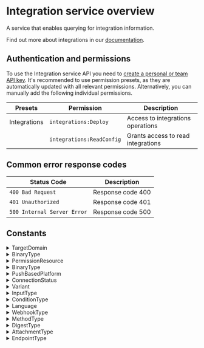 # Integration service overview

A service that enables querying for integration information.

Find out more about integrations in our [documentation](https://coralogix.com/docs/integrations/getting-started/).

## Authentication and permissions

To use the Integration service API you need to [create a personal or team API key](https://coralogix.com/docs/user-guides/account-management/api-keys/api-keys/). It's recommended to use permission presets, as they are automatically updated with all relevant permissions. Alternatively, you can manually add the following individual permissions.

| Presets | Permission            | Description                                      |
|---------|-----------------------|--------------------------------------------------|
| Integrations | `integrations:Deploy` | Access to integrations operations |
|  | `integrations:ReadConfig` | Grants access to read integrations |

## Common error response codes

| Status Code | Description                           |
|-------------|---------------------------------------|
| `400 Bad Request` | Response code 400 |
| `401 Unauthorized` | Response code 401 |
| `500 Internal Server Error` | Response code 500 |

## Constants

<details>
  <summary>TargetDomain</summary>

  | Value |
|-------|
| `ACTION` |
| `ALERT` |
| `ENRICHMENT` |
| `GRAFANA_DASHBOARD` |
| `KIBANA_DASHBOARD` |
| `PARSING_RULE` |
| `SAVED_VIEW` |
| `CX_CUSTOM_DASHBOARD` |
| `METRICS_RULE_GROUP` |
| `EVENTS_TO_METRICS` |
| `ALERT_V3` |
</details>
<details>
  <summary>BinaryType</summary>

  | Value |
|-------|
| `PREVIEW_IMAGE` |
| `KIBANA_DASHBOARD_DEFINITION` |
| `GRAFANA_DASHBOARD_DEFINITION` |
| `ENRICHMENT_CSV` |
| `CX_CUSTOM_DASHBOARD_DEFINITION` |
</details>
<details>
  <summary>PermissionResource</summary>

  | Value |
|-------|
| `UNKNOWN` |
| `ACTION` |
| `ALERT` |
| `CUSTOM_ENRICHMENT` |
| `GEO_ENRICHMENT` |
| `SECURITY_ENRICHMENT` |
| `RESOURCE_CLOUD_METADATA_ENRICHMENT` |
| `GRAFANA_DASHBOARD` |
| `KIBANA_DASHBOARD` |
| `PARSING_RULE` |
| `SAVED_VIEW` |
| `CX_CUSTOM_DASHBOARD` |
| `METRICS_RULE_GROUP` |
| `SPAN_EVENTS_TO_METRICS` |
| `LOGS_EVENTS_TO_METRICS` |
</details>
<details>
  <summary>BinaryType</summary>

  | Value |
|-------|
| `KIBANA_INDEX_PATTERN` |
</details>
<details>
  <summary>PushBasedPlatform</summary>

  | Value |
|-------|
| `UNDEFINED` |
| `PLATFORM_BITBUCKET` |
| `PLATFORM_GITHUB` |
| `PLATFORM_GITLAB` |
| `PLATFORM_AWS_SNS` |
| `PLATFORM_OPSGENIE` |
| `PLATFORM_PAGERDUTY` |
| `PLATFORM_PROMETHEUS` |
| `PLATFORM_SLACK` |
| `PLATFORM_INTERCOM` |
</details>
<details>
  <summary>ConnectionStatus</summary>

  | Value |
|-------|
| `PENDING` |
| `ACTIVE` |
| `FAILING` |
| `STATUS_UNKNOWN` |
</details>
<details>
  <summary>Variant</summary>

  | Value |
|-------|
| `DEFAULT` |
| `GCP` |
| `OAUTH` |
| `CUSTOM` |
</details>
<details>
  <summary>InputType</summary>

  | Value |
|-------|
| `API_KEY` |
| `TEXT` |
| `LIST_TEXT` |
| `MULTIPLE_SELECTION` |
| `BOOLEAN` |
| `SELECT` |
| `JSON` |
| `NUMBER` |
| `SENSITIVE_DATA` |
| `JSON_OBJECT_ARRAY` |
</details>
<details>
  <summary>ConditionType</summary>

  | Value |
|-------|
| `UNKNOWN` |
| `OR` |
| `AND` |
</details>
<details>
  <summary>Language</summary>

  | Value |
|-------|
| `UNKNOWN` |
| `BASH` |
| `JAVASCRIPT` |
</details>
<details>
  <summary>WebhookType</summary>

  | Value |
|-------|
| `UNKNOWN` |
| `GENERIC` |
| `SLACK` |
| `PAGERDUTY` |
| `SEND_LOG` |
| `EMAIL_GROUP` |
| `MICROSOFT_TEAMS` |
| `JIRA` |
| `OPSGENIE` |
| `DEMISTO` |
| `AWS_EVENT_BRIDGE` |
| `IBM_EVENT_NOTIFICATIONS` |
| `MS_TEAMS_WORKFLOW` |
</details>
<details>
  <summary>MethodType</summary>

  | Value |
|-------|
| `UNKNOWN` |
| `GET` |
| `POST` |
| `PUT` |
</details>
<details>
  <summary>DigestType</summary>

  | Value |
|-------|
| `UNKNOWN` |
| `ERROR_AND_CRITICAL_LOGS` |
| `FLOW_ANOMALIES` |
| `SPIKE_ANOMALIES` |
| `DATA_USAGE` |
</details>
<details>
  <summary>AttachmentType</summary>

  | Value |
|-------|
| `EMPTY` |
| `METRIC_SNAPSHOT` |
| `LOGS` |
</details>
<details>
  <summary>EndpointType</summary>

  | Value |
|-------|
| `ENDPOINT_TYPE_DEFAULT_OR_PUBLIC` |
| `ENDPOINT_TYPE_PRIVATE` |
</details>
